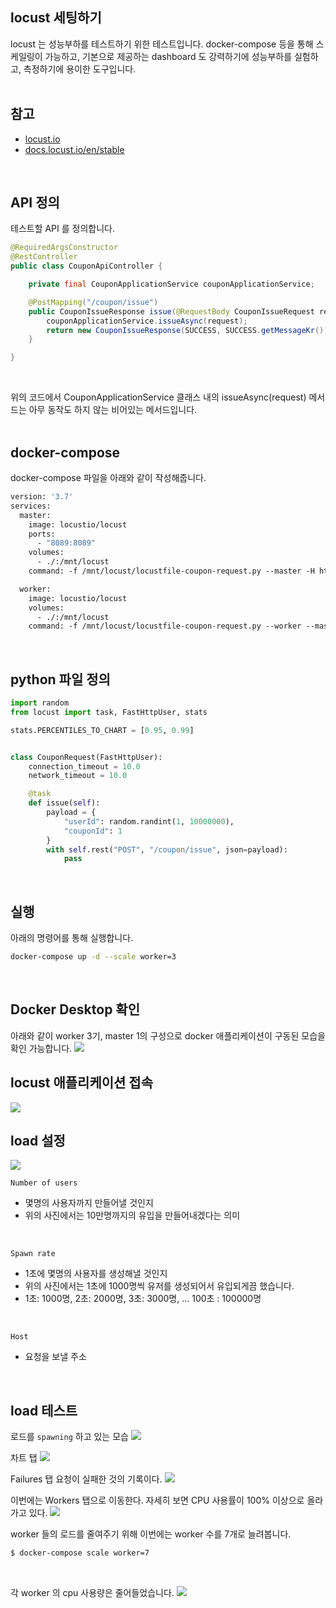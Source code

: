 ## locust 세팅하기
locust 는 성능부하를 테스트하기 위한 테스트입니다. docker-compose 등을 통해 스케일링이 가능하고, 기본으로 제공하는 dashboard 도 강력하기에 성능부하를 실험하고, 측정하기에 용이한 도구입니다.<br/>
<br/>

## 참고
- [locust.io](https://locust.io/)
- [docs.locust.io/en/stable](https://docs.locust.io/en/stable/)
<br/>

## API 정의
테스트할 API 를 정의합니다.
```java filename="CouponApiController.java" {3} copy
@RequiredArgsConstructor
@RestController
public class CouponApiController {

    private final CouponApplicationService couponApplicationService;

    @PostMapping("/coupon/issue")
    public CouponIssueResponse issue(@RequestBody CouponIssueRequest request){
        couponApplicationService.issueAsync(request);
        return new CouponIssueResponse(SUCCESS, SUCCESS.getMessageKr());
    }

}
```
<br/>

위의 코드에서 CouponApplicationService 클래스 내의 issueAsync(request) 메서드는 아무 동작도 하지 않는 비어있는 메서드입니다.<br/>
<br/>

## docker-compose
docker-compose 파일을 아래와 같이 작성해줍니다.
```dockerfile filename="docker-compose.yml" {3} copy
version: '3.7'
services:
  master:
    image: locustio/locust
    ports:
      - "8089:8089"
    volumes:
      - ./:/mnt/locust
    command: -f /mnt/locust/locustfile-coupon-request.py --master -H http://host.docker.internal:8080

  worker:
    image: locustio/locust
    volumes:
      - ./:/mnt/locust
    command: -f /mnt/locust/locustfile-coupon-request.py --worker --master-host master
```
<br/>

## python 파일 정의
```python filename="locustfile-coupon-request.py" {3} copy
import random
from locust import task, FastHttpUser, stats

stats.PERCENTILES_TO_CHART = [0.95, 0.99]


class CouponRequest(FastHttpUser):
    connection_timeout = 10.0
    network_timeout = 10.0

    @task
    def issue(self):
        payload = {
            "userId": random.randint(1, 10000000),
            "couponId": 1
        }
        with self.rest("POST", "/coupon/issue", json=payload):
            pass

```
<br/>

## 실행
아래의 명령어를 통해 실행합니다.
```bash filename="run-docker-compose.sh" {3} copy
docker-compose up -d --scale worker=3
```
<br/>

## Docker Desktop 확인
아래와 같이 worker 3기, master 1의 구성으로 docker 애플리케이션이 구동된 모습을 확인 가능합니다.
![](./img/LOCUST-SCREENSHOT/1.png)
<br/>

## locust 애플리케이션 접속
![](./img/LOCUST-SCREENSHOT/2.png)
<br/>

## load 설정
![](./img/LOCUST-SCREENSHOT/3.png)
<br/>

`Number of users`
- 몇명의 사용자까지 만들어낼 것인지 
- 위의 사진에서는 10만명까지의 유입을 만들어내겠다는 의미
<br/>

`Spawn rate`
- 1초에 몇명의 사용자를 생성해낼 것인지
- 위의 사진에서는 1초에 1000명씩 유저를 생성되어서 유입되게끔 했습니다.
- 1초: 1000명, 2초: 2000명, 3초: 3000명, ... 100초 : 100000명
<br/>

`Host`
- 요청을 보낼 주소
<br/>

## load 테스트
로드를 `spawning` 하고 있는 모습
![](./img/LOCUST-SCREENSHOT/4.png)
<br/>


차트 탭
![](./img/LOCUST-SCREENSHOT/5.png)
<br/>

Failures 탭
요청이 실패한 것의 기록이다.
![](./img/LOCUST-SCREENSHOT/7.png)
<br/>


이번에는 Workers 탭으로 이동한다. 자세히 보면 CPU 사용률이 100% 이상으로 올라가고 있다.
![](./img/LOCUST-SCREENSHOT/6.png)
<br/>


worker 들의 로드를 줄여주기 위해 이번에는 worker 수를 7개로 늘려봅니다.
```bash filename="bash" {3} copy
$ docker-compose scale worker=7
```
<br/>

각 worker 의 cpu 사용량은 줄어들었습니다.
![](./img/LOCUST-SCREENSHOT/7.png)
<br/>